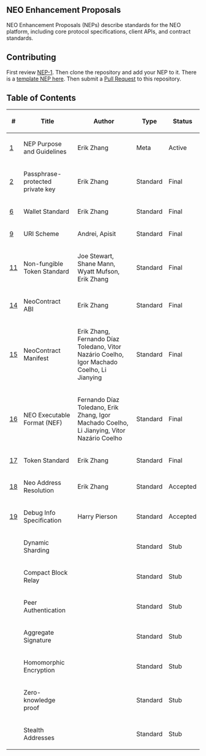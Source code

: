 ==NEO Enhancement Proposals==

NEO Enhancement Proposals (NEPs) describe standards for the NEO platform, including core protocol specifications, client APIs, and contract standards.

==Contributing==

First review [[nep-1.mediawiki|NEP-1]]. Then clone the repository and add your NEP to it. There is a [[nep-X.mediawiki|template NEP here]]. Then submit a [https://github.com/neo-project/proposals/pulls Pull Request] to this repository.

==Table of Contents==

{| class="wikitable sortable" style="width: auto; text-align: center; font-size: smaller; table-layout: fixed;"
!<nowiki>#</nowiki>
!Title
!Author
!Type
!Status
|-
| [[nep-1.mediawiki|1]]
| NEP Purpose and Guidelines
| Erik Zhang
| Meta
| Active
|-
| [[nep-2.mediawiki|2]]
| Passphrase-protected private key
| Erik Zhang
| Standard
| Final
|-
| [[nep-6.mediawiki|6]]
| Wallet Standard
| Erik Zhang
| Standard
| Final
|-
| [[nep-9.mediawiki|9]]
| URI Scheme
| Andrei, Apisit
| Standard
| Final
|-
| [[nep-11.mediawiki|11]]
| Non-fungible Token Standard
| Joe Stewart, Shane Mann, Wyatt Mufson, Erik Zhang
| Standard
| Final
|-
| [[nep-14.mediawiki|14]]
| NeoContract ABI
| Erik Zhang
| Standard
| Final
|-
| [[nep-15.mediawiki|15]]
| NeoContract Manifest
| Erik Zhang, Fernando Díaz Toledano, Vitor Nazário Coelho, Igor Machado Coelho, Li Jianying
| Standard
| Final
|-
| [[nep-16.mediawiki|16]]
| NEO Executable Format (NEF)
| Fernando Díaz Toledano, Erik Zhang, Igor Machado Coelho, Li Jianying, Vitor Nazário Coelho
| Standard
| Final
|-
| [[nep-17.mediawiki|17]]
| Token Standard
| Erik Zhang
| Standard
| Final
|-
| [https://github.com/neo-project/proposals/pull/133 18]
| Neo Address Resolution
| Erik Zhang
| Standard
| Accepted
|-
| [https://github.com/neo-project/proposals/pull/140 19]
| Debug Info Specification
| Harry Pierson
| Standard
| Accepted
|-
| 
| Dynamic Sharding
| 
| Standard
| Stub
|-
| 
| Compact Block Relay
| 
| Standard
| Stub
|-
| 
| Peer Authentication
| 
| Standard
| Stub
|-
| 
| Aggregate Signature
| 
| Standard
| Stub
|-
| 
| Homomorphic Encryption
| 
| Standard
| Stub
|-
| 
| Zero-knowledge proof
| 
| Standard
| Stub
|-
| 
| Stealth Addresses
| 
| Standard
| Stub
|}
